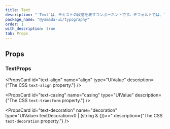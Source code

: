```yaml
---
title: Text
description: "`Text`は、テキストの段落を表すコンポーネントです。デフォルトでは、`p`要素をレンダリングします。"
package_name: "@yamada-ui/typography"
order: 1
with_description: true
tab: Props
---
```


## Props

### TextProps

<PropsCard
  id="text-align"
  name="align"
  type="UIValue<TextAlign>"
  description={"The CSS `text-align` property."}
/>

<PropsCard
  id="text-casing"
  name="casing"
  type="UIValue<TextTransform>"
  description={"The CSS `text-transform` property."}
/>

<PropsCard
  id="text-decoration"
  name="decoration"
  type="UIValue<TextDecoration<0 | (string & {})>>"
  description={"The CSS `text-decoration` property."}
/>
